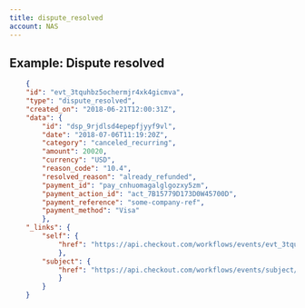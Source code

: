 ```yaml
---
title: dispute_resolved
account: NAS
---
```


## Example: Dispute resolved

```json
    {
    "id": "evt_3tquhbz5ochermjr4xk4gicmva",
    "type": "dispute_resolved",
    "created_on": "2018-06-21T12:00:31Z",
    "data": {
        "id": "dsp_9rjdlsd4epepfjyyf9vl",
        "date": "2018-07-06T11:19:20Z",
        "category": "canceled_recurring",
        "amount": 20020,
        "currency": "USD",
        "reason_code": "10.4",
        "resolved_reason": "already_refunded",
        "payment_id": "pay_cnhuomagalglgozxy5zm",
        "payment_action_id": "act_7B15779D173D0W45700D",
        "payment_reference": "some-company-ref",
        "payment_method": "Visa"
        },
    "_links": {
        "self": {
            "href": "https://api.checkout.com/workflows/events/evt_3tquhbz5ochermjr4xk4gicmva"
            },
        "subject": {
            "href": "https://api.checkout.com/workflows/events/subject/dsp_9rjdlsd4epepfjyyf9vl"
            }
        }
    }
```


